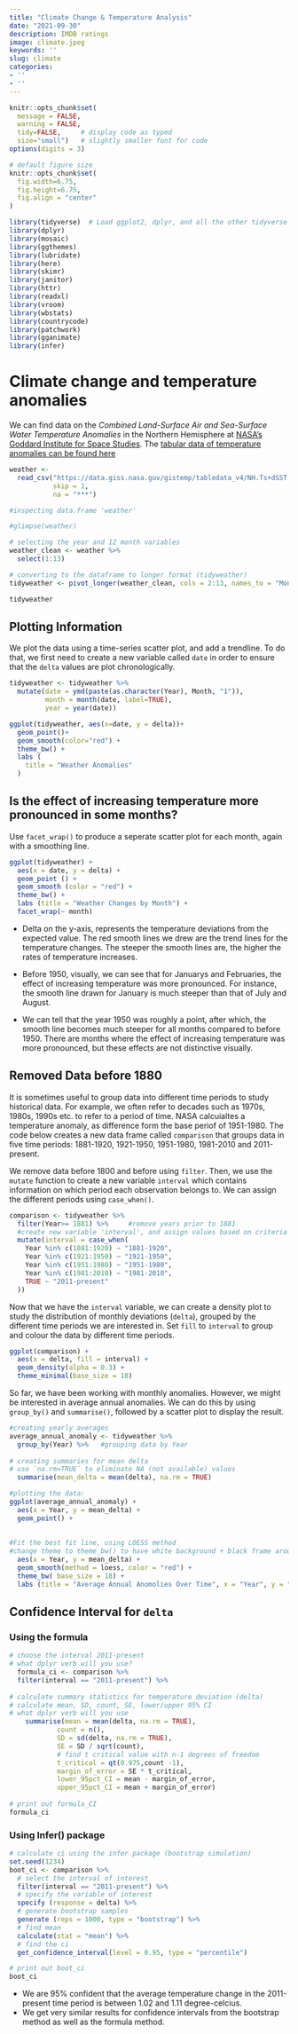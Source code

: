 ```yaml
---
title: "Climate Change & Temperature Analysis"
date: "2021-09-30"
description: IMDB ratings
image: climate.jpeg
keywords: ''
slug: climate
categories:
- ''
- ''
---
```


```r
knitr::opts_chunk$set(
  message = FALSE, 
  warning = FALSE, 
  tidy=FALSE,     # display code as typed
  size="small")   # slightly smaller font for code
options(digits = 3)

# default figure size
knitr::opts_chunk$set(
  fig.width=6.75, 
  fig.height=6.75,
  fig.align = "center"
)
```

```r
library(tidyverse)  # Load ggplot2, dplyr, and all the other tidyverse packages
library(dplyr)
library(mosaic)
library(ggthemes)
library(lubridate)
library(here)
library(skimr)
library(janitor)
library(httr)
library(readxl)
library(vroom)
library(wbstats)
library(countrycode)
library(patchwork)
library(gganimate)
library(infer)
```

# Climate change and temperature anomalies

We can find data on the *Combined Land-Surface Air and Sea-Surface Water Temperature Anomalies* in the
Northern Hemisphere at [NASA's Goddard Institute for Space
Studies](https://data.giss.nasa.gov/gistemp). The [tabular data of
temperature anomalies can be found
here](https://data.giss.nasa.gov/gistemp/tabledata_v4/NH.Ts+dSST.txt)



```r

weather <- 
  read_csv("https://data.giss.nasa.gov/gistemp/tabledata_v4/NH.Ts+dSST.csv", 
           skip = 1, 
           na = "***")

```




```r
#inspecting data.frame 'weather'

#glimpse(weather) 

# selecting the year and 12 month variables
weather_clean <- weather %>% 
  select(1:13) 

# converting to the dataframe to longer format (tidyweather)
tidyweather <- pivot_longer(weather_clean, cols = 2:13, names_to = "Month", values_to = "delta")

tidyweather
```

## Plotting Information

We plot the data using a time-series scatter plot, and add a
trendline. To do that, we first need to create a new variable called
`date` in order to ensure that the `delta` values are plot
chronologically.


```r

tidyweather <- tidyweather %>%
  mutate(date = ymd(paste(as.character(Year), Month, "1")),
         month = month(date, label=TRUE),
         year = year(date))

ggplot(tidyweather, aes(x=date, y = delta))+
  geom_point()+
  geom_smooth(color="red") +
  theme_bw() +
  labs (
    title = "Weather Anomalies"
  )

```

## Is the effect of increasing temperature more pronounced in some months?
Use `facet_wrap()` to produce a seperate scatter plot for each month,
again with a smoothing line.




```r
ggplot(tidyweather) +
  aes(x = date, y = delta) +
  geom_point () +
  geom_smooth (color = "red") +
  theme_bw() +
  labs (title = "Weather Changes by Month") +
  facet_wrap(~ month)
```
-   Delta on the y-axis, represents the temperature deviations from the
    expected value. The red smooth lines we drew are the trend lines for
    the temperature changes. The steeper the smooth lines are, the
    higher the rates of temperature increases.
    
-   Before 1950, visually, we can see that for Januarys and Februaries,
    the effect of increasing temperature was more pronounced. For
    instance, the smooth line drawn for January is much steeper than
    that of July and August.
    
-   We can tell that the year 1950 was roughly a point, after which, the
    smooth line becomes much steeper for all months compared to
    before 1950. There are months where the effect of increasing
    temperature was more pronounced, but these effects are not
    distinctive visually.


## Removed Data before 1880
It is sometimes useful to group data into different time periods to
study historical data. For example, we often refer to decades such as
1970s, 1980s, 1990s etc. to refer to a period of time. NASA calcuialtes
a temperature anomaly, as difference form the base periof of 1951-1980.
The code below creates a new data frame called `comparison` that groups
data in five time periods: 1881-1920, 1921-1950, 1951-1980, 1981-2010
and 2011-present.

We remove data before 1800 and before using `filter`. Then, we use the
`mutate` function to create a new variable `interval` which contains
information on which period each observation belongs to. We can assign
the different periods using `case_when()`.

```r

comparison <- tidyweather %>% 
  filter(Year>= 1881) %>%     #remove years prior to 1881
  #create new variable 'interval', and assign values based on criteria below:
  mutate(interval = case_when(
    Year %in% c(1881:1920) ~ "1881-1920",
    Year %in% c(1921:1950) ~ "1921-1950",
    Year %in% c(1951:1980) ~ "1951-1980",
    Year %in% c(1981:2010) ~ "1981-2010",
    TRUE ~ "2011-present"
  ))

```


Now that we have the `interval` variable, we can create a density plot
to study the distribution of monthly deviations (`delta`), grouped by
the different time periods we are interested in. Set `fill` to
`interval` to group and colour the data by different time periods.

```r
ggplot(comparison) +
  aes(x = delta, fill = interval) +
  geom_density(alpha = 0.3) +
  theme_minimal(base_size = 18)


```

So far, we have been working with monthly anomalies. However, we might
be interested in average annual anomalies. We can do this by using
`group_by()` and `summarise()`, followed by a scatter plot to display
the result.

```r

#creating yearly averages
average_annual_anomaly <- tidyweather %>% 
  group_by(Year) %>%   #grouping data by Year
  
# creating summaries for mean delta 
# use `na.rm=TRUE` to eliminate NA (not available) values 
  summarise(mean_delta = mean(delta), na.rm = TRUE) 

#plotting the data:
ggplot(average_annual_anomaly) +
  aes(x = Year, y = mean_delta) +
  geom_point() +
  
  
#Fit the best fit line, using LOESS method
#change theme to theme_bw() to have white background + black frame around plot
  aes(x = Year, y = mean_delta) +
  geom_smooth(method = loess, color = "red") +
  theme_bw( base_size = 18) +
  labs (title = "Average Annual Anomolies Over Time", x = "Year", y = "Average Annual Temperature Change") 

```

## Confidence Interval for `delta`
### Using the formula

```r

# choose the interval 2011-present
# what dplyr verb will you use? 
  formula_ci <- comparison %>% 
  filter(interval == "2011-present") %>% 
  
# calculate summary statistics for temperature deviation (delta) 
# calculate mean, SD, count, SE, lower/upper 95% CI
# what dplyr verb will you use
    summarise(mean = mean(delta, na.rm = TRUE),
            count = n(),
            SD = sd(delta, na.rm = TRUE),
            SE = SD / sqrt(count),
            # find t critical value with n-1 degrees of freedom
            t_critical = qt(0.975,count -1),
            margin_of_error = SE * t_critical,
            lower_95pct_CI = mean - margin_of_error,
            upper_95pct_CI = mean + margin_of_error)
  
# print out formula_CI
formula_ci
```


### Using Infer() package
```r
# calculate ci using the infer package (bootstrap simulation)
set.seed(1234)
boot_ci <- comparison %>% 
  # select the interval of interest
  filter(interval == "2011-present") %>% 
  # specify the variable of interest
  specify (response = delta) %>% 
  # generate bootstrap samples 
  generate (reps = 1000, type = "bootstrap") %>% 
  # find mean
  calculate(stat = "mean") %>% 
  # find the ci
  get_confidence_interval(level = 0.95, type = "percentile")

# print out boot_ci
boot_ci
```
* We are 95% confident that the average temperature change in the 2011-present time period is between 1.02 and 1.11 degree-celcius.
* We get very similar results for confidence intervals from the bootstrap method as well as the formula method.

